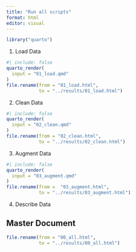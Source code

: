 ```yaml
---
title: "Run all scripts"
format: html
editor: visual
---
```


```r
library("quarto")
```

1.  Load Data

```r
#| include: false
quarto_render(
  input = "01_load.qmd"
)
file.rename(from = "01_load.html",
            to = "../results/01_load.html")
```

2.  Clean Data

```r
#| include: false
quarto_render(
  input = "02_clean.qmd"
)
file.rename(from = "02_clean.html",
            to = "../results/02_clean.html")
```

3.  Augment Data

```r
#| include: false
quarto_render(
  input = "03_augment.qmd"
)
file.rename(from =  "03_augment.html",
            to = "../results/03_augment.html")
```

4.  Describe Data


## Master Document

```r
file.rename(from = "00_all.html",
            to = "../results/00_all.html")
```

